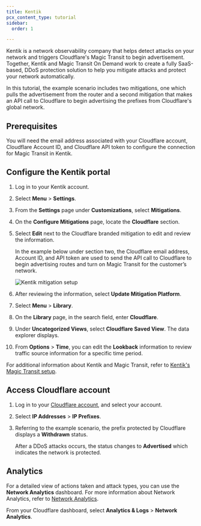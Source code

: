 ```yaml
---
title: Kentik
pcx_content_type: tutorial
sidebar:
  order: 1

---
```


Kentik is a network observability company that helps detect attacks on your network and triggers Cloudflare's Magic Transit to begin advertisement. Together, Kentik and Magic Transit On Demand work to create a fully SaaS-based, DDoS protection solution to help you mitigate attacks and protect your network automatically.

In this tutorial, the example scenario includes two mitigations, one which pulls the advertisement from the router and a second mitigation that makes an API call to Cloudflare to begin advertising the prefixes from Cloudflare's global network.

## Prerequisites

You will need the email address associated with your Cloudflare account, Cloudflare Account ID, and Cloudflare API token to configure the connection for Magic Transit in Kentik.

## Configure the Kentik portal

1. Log in to your Kentik account.

2. Select **Menu** > **Settings**.

3. From the **Settings** page under **Customizations**, select **Mitigations**.

4. On the **Configure Mitigations** page, locate the **Cloudflare** section.

5. Select **Edit** next to the Cloudflare branded mitigation to edit and review the information.

   In the example below under section two, the Cloudflare email address, Account ID, and API token are used to send the API call to Cloudflare to begin advertising routes and turn on Magic Transit for the customer’s network.

   ![Kentik mitigation setup](~/assets/images/magic-transit/kentik-setup.png)

6. After reviewing the information, select **Update Mitigation Platform**.

7. Select **Menu** > **Library**.

8. On the **Library** page, in the search field, enter **Cloudflare**.

9. Under **Uncategorized Views**, select **Cloudflare Saved View**. The data explorer displays.

10. From **Options** > **Time**, you can edit the **Lookback** information to review traffic source information for a specific time period.

For additional information about Kentik and Magic Transit, refer to [Kentik's Magic Transit setup](https://kb.kentik.com/v3/Gc10.htm#Gc10-Cloudflare_MT_Setup).

## Access Cloudflare account

1. Log in to your [Cloudflare account](https://dash.cloudflare.com), and select your account.
2. Select **IP Addresses** > **IP Prefixes**.
3. Referring to the example scenario, the prefix protected by Cloudflare displays a **Withdrawn** status.

   After a DDoS attacks occurs, the status changes to **Advertised** which indicates the network is protected.

## Analytics

For a detailed view of actions taken and attack types, you can use the **Network Analytics** dashboard. For more information about Network Analytics, refer to [Network Analytics](/analytics/network-analytics/).

From your Cloudflare dashboard, select **Analytics & Logs** > **Network Analytics**.
